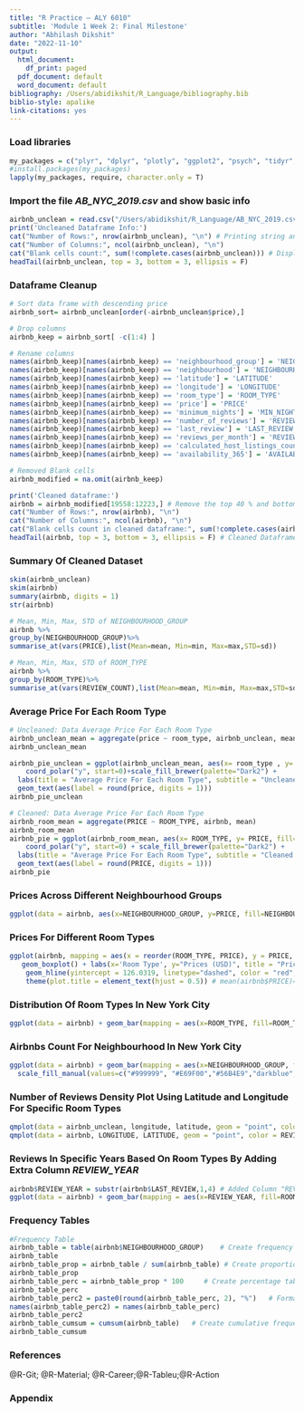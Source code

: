 ```yaml
---
title: "R Practice – ALY 6010"
subtitle: 'Module 1 Week 2: Final Milestone'
author: "Abhilash Dikshit"
date: "2022-11-10"
output:
  html_document:
    df_print: paged
  pdf_document: default
  word_document: default
bibliography: /Users/abidikshit/R_Language/bibliography.bib
biblio-style: apalike
link-citations: yes
---
```


### Load libraries
```r
my_packages = c("plyr", "dplyr", "plotly", "ggplot2", "psych", "tidyr", "tidyverse", "gmodels", "crosstable", "moments", "scales", "skimr", "ggmap")
#install.packages(my_packages)
lapply(my_packages, require, character.only = T)
```

### Import the file *AB_NYC_2019.csv* and show basic info
```r
airbnb_unclean = read.csv("/Users/abidikshit/R_Language/AB_NYC_2019.csv")
print('Uncleaned Dataframe Info:')
cat("Number of Rows:", nrow(airbnb_unclean), "\n") # Printing string and variable row count on the same line
cat("Number of Columns:", ncol(airbnb_unclean), "\n") 
cat("Blank cells count:", sum(!complete.cases(airbnb_unclean))) # Displaying Blank Cells Count for uncleaned data
headTail(airbnb_unclean, top = 3, bottom = 3, ellipsis = F)
```

### Dataframe Cleanup
```r
# Sort data frame with descending price
airbnb_sort= airbnb_unclean[order(-airbnb_unclean$price),]

# Drop columns
airbnb_keep = airbnb_sort[ -c(1:4) ]

# Rename columns
names(airbnb_keep)[names(airbnb_keep) == 'neighbourhood_group'] = 'NEIGHBOURHOOD_GROUP'
names(airbnb_keep)[names(airbnb_keep) == 'neighbourhood'] = 'NEIGHBOURHOOD'
names(airbnb_keep)[names(airbnb_keep) == 'latitude'] = 'LATITUDE'
names(airbnb_keep)[names(airbnb_keep) == 'longitude'] = 'LONGITUDE'
names(airbnb_keep)[names(airbnb_keep) == 'room_type'] = 'ROOM_TYPE'
names(airbnb_keep)[names(airbnb_keep) == 'price'] = 'PRICE'
names(airbnb_keep)[names(airbnb_keep) == 'minimum_nights'] = 'MIN_NIGHT'
names(airbnb_keep)[names(airbnb_keep) == 'number_of_reviews'] = 'REVIEW_COUNT'
names(airbnb_keep)[names(airbnb_keep) == 'last_review'] = 'LAST_REVIEW'
names(airbnb_keep)[names(airbnb_keep) == 'reviews_per_month'] = 'REVIEW_MONTHLY'
names(airbnb_keep)[names(airbnb_keep) == 'calculated_host_listings_count'] = 'HOST_LISTING_COUNT'
names(airbnb_keep)[names(airbnb_keep) == 'availability_365'] = 'AVAILABILITY_YEARLY'

# Removed Blank cells
airbnb_modified = na.omit(airbnb_keep)

print('Cleaned dataframe:')
airbnb = airbnb_modified[19558:12223,] # Remove the top 40 % and bottom 25%
cat("Number of Rows:", nrow(airbnb), "\n")
cat("Number of Columns:", ncol(airbnb), "\n")
cat("Blank cells count in cleaned dataframe:", sum(!complete.cases(airbnb)), "\n") # Displaying blank cells count after removal
headTail(airbnb, top = 3, bottom = 3, ellipsis = F) # Cleaned Dataframe
```

### Summary Of Cleaned Dataset
```r
skim(airbnb_unclean)
skim(airbnb)
summary(airbnb, digits = 1)
str(airbnb)

# Mean, Min, Max, STD of NEIGHBOURHOOD_GROUP 
airbnb %>% 
group_by(NEIGHBOURHOOD_GROUP)%>%
summarise_at(vars(PRICE),list(Mean=mean, Min=min, Max=max,STD=sd))

# Mean, Min, Max, STD of ROOM_TYPE 
airbnb %>%
group_by(ROOM_TYPE)%>%
summarise_at(vars(REVIEW_COUNT),list(Mean=mean, Min=min, Max=max,STD=sd))
```

### Average Price For Each Room Type
```r
# Uncleaned: Data Average Price For Each Room Type 
airbnb_unclean_mean = aggregate(price ~ room_type, airbnb_unclean, mean)
airbnb_unclean_mean

airbnb_pie_unclean = ggplot(airbnb_unclean_mean, aes(x= room_type , y= price, fill=room_type)) + geom_bar(stat="identity", width=1) +
    coord_polar("y", start=0)+scale_fill_brewer(palette="Dark2") +
  labs(title = "Average Price For Each Room Type", subtitle = "Uncleaned Data", fill = "") +
  geom_text(aes(label = round(price, digits = 1)))
airbnb_pie_unclean

# Cleaned: Data Average Price For Each Room Type
airbnb_room_mean = aggregate(PRICE ~ ROOM_TYPE, airbnb, mean)
airbnb_room_mean
airbnb_pie = ggplot(airbnb_room_mean, aes(x= ROOM_TYPE, y= PRICE, fill=ROOM_TYPE)) + geom_bar(stat="identity", width=1) +
    coord_polar("y", start=0) + scale_fill_brewer(palette="Dark2") +
  labs(title = "Average Price For Each Room Type", subtitle = "Cleaned Data", fill = "") +
  geom_text(aes(label = round(PRICE, digits = 1)))
airbnb_pie
```

### Prices Across Different Neighbourhood Groups
```r
ggplot(data = airbnb, aes(x=NEIGHBOURHOOD_GROUP, y=PRICE, fill=NEIGHBOURHOOD_GROUP))+ geom_boxplot() + scale_fill_manual(values=c("#999999", "#E69F00","#56B4E9","darkblue","darkgreen")) + labs(title="Price Across Different Neighbourhood Groups", x ="Neighbourhood Group", y = "Prices (USD)")
```

### Prices For Different Room Types
```r
ggplot(airbnb, mapping = aes(x = reorder(ROOM_TYPE, PRICE), y = PRICE, fill = ROOM_TYPE)) +
   geom_boxplot() + labs(x='Room Type', y="Prices (USD)", title = "Prices For Different Room Types") +
    geom_hline(yintercept = 126.0319, linetype="dashed", color = "red", linewidth = 1) +
    theme(plot.title = element_text(hjust = 0.5)) # mean(airbnb$PRICE)= 126.0319
```

### Distribution Of Room Types In New York City
```r
ggplot(data = airbnb) + geom_bar(mapping = aes(x=ROOM_TYPE, fill=ROOM_TYPE), position="dodge") + scale_fill_manual(values=c("darkblue", "#E69F00","#56B4E9")) + labs(title="Distribution Of Room Types In New York City", x ="Room Type", y = "Count")
```

### Airbnbs Count For Neighbourhood In New York City
```r
ggplot(data = airbnb) + geom_bar(mapping = aes(x=NEIGHBOURHOOD_GROUP, fill=NEIGHBOURHOOD_GROUP), position="dodge") +
  scale_fill_manual(values=c("#999999", "#E69F00","#56B4E9","darkblue","darkgreen")) + labs(title="Airbnbs Count For Neighbourhood In New York City", x ="Neighbourhood group", y = "Count")
```

### Number of Reviews Density Plot Using Latitude and Longitude For Specific Room Types
```r
qmplot(data = airbnb_unclean, longitude, latitude, geom = "point", color = number_of_reviews, main = "Uncleaned Data: Density of no. of reviews as per Latitude & Longitude") + facet_wrap(~ room_type)
qmplot(data = airbnb, LONGITUDE, LATITUDE, geom = "point", color = REVIEW_COUNT, main = "Cleaned Data: Density of no. of reviews as per Latitude & Longitude") + facet_wrap(~ ROOM_TYPE)
```

### Reviews In Specific Years Based On Room Types By Adding Extra Column *REVIEW_YEAR*
```r
airbnb$REVIEW_YEAR = substr(airbnb$LAST_REVIEW,1,4) # Added Column "REVIEW_YEAR"
ggplot(data = airbnb) + geom_bar(mapping = aes(x=REVIEW_YEAR, fill=ROOM_TYPE), position="dodge") + labs(title="Reviews Of Room Types From 2011-2019", x ="Review Year", y = "Count")
```

### Frequency Tables
```r
#Frequency Table
airbnb_table = table(airbnb$NEIGHBOURHOOD_GROUP)    # Create frequency table
airbnb_table
airbnb_table_prop = airbnb_table / sum(airbnb_table) # Create proportion table
airbnb_table_prop
airbnb_table_perc = airbnb_table_prop * 100     # Create percentage table
airbnb_table_perc
airbnb_table_perc2 = paste0(round(airbnb_table_perc, 2), "%")   # Format percentages
names(airbnb_table_perc2) = names(airbnb_table_perc)
airbnb_table_perc2
airbnb_table_cumsum = cumsum(airbnb_table)   # Create cumulative frequency table
airbnb_table_cumsum
```

### References
<div id="refs">@R-Git; @R-Material; @R-Career;@R-Tableu;@R-Action</div>

### Appendix
```r
```